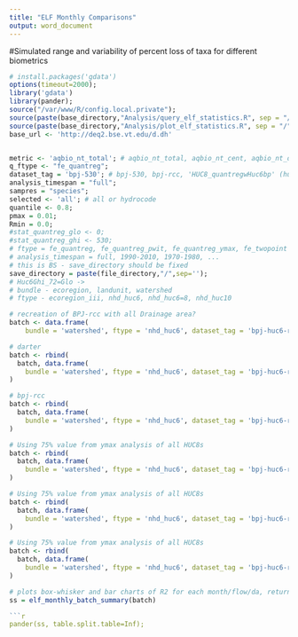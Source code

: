 ```yaml
---
title: "ELF Monthly Comparisons"
output: word_document
---
```

#Simulated range and variability of percent loss of taxa for different biometrics


```r
# install.packages('gdata')
options(timeout=2000);
library('gdata')
library(pander);
source("/var/www/R/config.local.private");
source(paste(base_directory,"Analysis/query_elf_statistics.R", sep = "/")); 
source(paste(base_directory,"Analysis/plot_elf_statistics.R", sep = "/")); 
base_url <- 'http://deq2.bse.vt.edu/d.dh'


metric <- 'aqbio_nt_total'; # aqbio_nt_total, aqbio_nt_cent, aqbio_nt_darter, aqbio_nt_benins
q_ftype <- "fe_quantreg";
dataset_tag = 'bpj-530'; # bpj-530, bpj-rcc, 'HUC8_quantregwHuc6bp' (huc 6)
analysis_timespan = "full";
sampres = "species";
selected <- 'all'; # all or hydrocode
quantile <- 0.8;
pmax = 0.01;
Rmin = 0.0;
#stat_quantreg_glo <- 0; 
#stat_quantreg_ghi <- 530; 
# ftype = fe_quantreg, fe_quantreg_pwit, fe_quantreg_ymax, fe_twopoint
# analysis_timespan = full, 1990-2010, 1970-1980, ...
# this is BS - save_directory should be fixed
save_directory = paste(file_directory,"/",sep='');
# Huc6Ghi_72=Glo ->
# bundle - ecoregion, landunit, watershed
# ftype - ecoregion_iii, nhd_huc6, nhd_huc6=8, nhd_huc10

# recreation of BPJ-rcc with all Drainage area?
batch <- data.frame(
    bundle = 'watershed', ftype = 'nhd_huc6', dataset_tag = 'bpj-huc6-rcc', q_ftype = 'fe_elf', metric = 'aqbio_nt_total', title = "HUC6 - Total # of Taxa")

# darter
batch <- rbind(
  batch, data.frame(
    bundle = 'watershed', ftype = 'nhd_huc6', dataset_tag = 'bpj-huc6-rcc', q_ftype = 'fe_elf', metric = 'aqbio_nt_darter', title = "HUC6 - # of Taxa Darters")
)

# bpj-rcc
batch <- rbind(
  batch, data.frame(
    bundle = 'watershed', ftype = 'nhd_huc6', dataset_tag = 'bpj-huc6-rcc', q_ftype = 'fe_elf', metric = 'aqbio_nt_minnow', title = "HUC6 - # of Taxa True Minnows")
)

# Using 75% value from ymax analysis of all HUC8s
batch <- rbind(
  batch, data.frame(
    bundle = 'watershed', ftype = 'nhd_huc6', dataset_tag = 'bpj-huc6-rcc', q_ftype = 'fe_elf', metric = 'aqbio_nt_cent', title = "HUC6 - # of Taxa Centrarchids")
)

# Using 75% value from ymax analysis of all HUC8s
batch <- rbind(
  batch, data.frame(
    bundle = 'watershed', ftype = 'nhd_huc6', dataset_tag = 'bpj-huc6-rcc', q_ftype = 'fe_elf', metric = 'aqbio_nt_benins', title = "HUC6 - # of Taxa Benthic Insectivores")
)

# Using 75% value from ymax analysis of all HUC8s
batch <- rbind(
  batch, data.frame(
    bundle = 'watershed', ftype = 'nhd_huc6', dataset_tag = 'bpj-huc6-rcc', q_ftype = 'fe_elf', metric = 'aqbio_nt_cypr_native', title = "HUC6 - # of Taxa Native Cyprinidae")
)

# plots box-whisker and bar charts of R2 for each month/flow/da, returns summary
ss = elf_monthly_batch_summary(batch)

```r

pander(ss, table.split.table=Inf);

```
